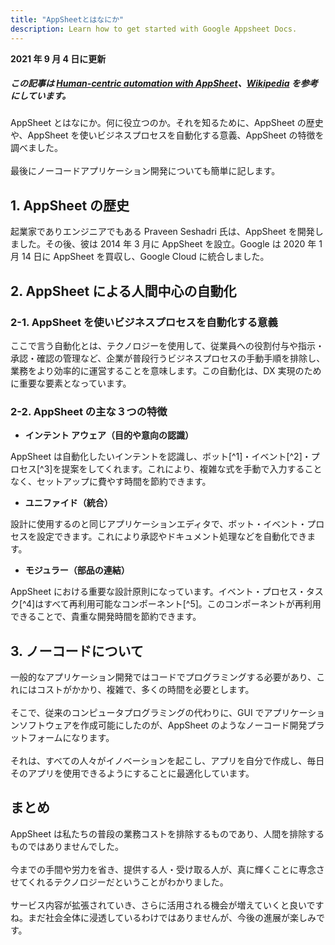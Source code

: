 ```yaml
---
title: "AppSheetとはなにか"
description: Learn how to get started with Google Appsheet Docs.
---
```


**2021 年 9 月 4 日に更新**

##### _この記事は [Human-centric automation with AppSheet](https://blog.appsheet.com/human-centric-automation-with-appsheet)、[Wikipedia](https://en.wikipedia.org/wiki/AppSheet) を参考にしています。_

AppSheet とはなにか。何に役立つのか。それを知るために、AppSheet の歴史や、AppSheet を使いビジネスプロセスを自動化する意義、AppSheet の特徴を調べました。<br/><br/>
最後にノーコードアプリケーション開発についても簡単に記します。

## 1. AppSheet の歴史

起業家でありエンジニアでもある Praveen Seshadri 氏は、AppSheet を開発しました。その後、彼は 2014 年 3 月に AppSheet を設立。Google は 2020 年 1 月 14 日に AppSheet を買収し、Google Cloud に統合しました。

## 2. AppSheet による人間中心の自動化

### 2-1. AppSheet を使いビジネスプロセスを自動化する意義

ここで言う自動化とは、テクノロジーを使用して、従業員への役割付与や指示・承認・確認の管理など、企業が普段行うビジネスプロセスの手動手順を排除し、業務をより効率的に運営することを意味します。この自動化は、DX 実現のために重要な要素となっています。

### 2-2. AppSheet の主な３つの特徴

- **インテント アウェア（目的や意向の認識）**

AppSheet は自動化したいインテントを認識し、ボット[^1]・イベント[^2]・プロセス[^3]を提案をしてくれます。これにより、複雑な式を手動で入力することなく、セットアップに費やす時間を節約できます。

- **ユニファイド（統合）**

設計に使用するのと同じアプリケーションエディタで、ボット・イベント・プロセスを設定できます。これにより承認やドキュメント処理などを自動化できます。

- **モジュラー（部品の連結）**

AppSheet における重要な設計原則になっています。イベント・プロセス・タスク[^4]はすべて再利用可能なコンポーネント[^5]。このコンポーネントが再利用できることで、貴重な開発時間を節約できます。

## 3. ノーコードについて

一般的なアプリケーション開発ではコードでプログラミングする必要があり、これにはコストがかかり、複雑で、多くの時間を必要とします。<br/><br/>
そこで、従来のコンピュータプログラミングの代わりに、GUI でアプリケーションソフトウェアを作成可能にしたのが、AppSheet のようなノーコード開発プラットフォームになります。<br/><br/>
それは、すべての人々がイノベーションを起こし、アプリを自分で作成し、毎日そのアプリを使用できるようにすることに最適化しています。

## まとめ

AppSheet は私たちの普段の業務コストを排除するものであり、人間を排除するものではありませんでした。<br/><br/>
今までの手間や労力を省き、提供する人・受け取る人が、真に輝くことに専念させてくれるテクノロジーだということがわかりました。<br/><br/>
サービス内容が拡張されていき、さらに活用される機会が増えていくと良いですね。まだ社会全体に浸透しているわけではありませんが、今後の進展が楽しみです。
